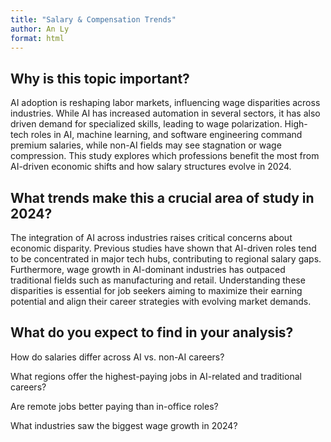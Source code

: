 ```yaml
---
title: "Salary & Compensation Trends"
author: An Ly
format: html
---
```


## Why is this topic important?

AI adoption is reshaping labor markets, influencing wage disparities across industries. While AI has increased automation in several sectors, it has also driven demand for specialized skills, leading to wage polarization. High-tech roles in AI, machine learning, and software engineering command premium salaries, while non-AI fields may see stagnation or wage compression. This study explores which professions benefit the most from AI-driven economic shifts and how salary structures evolve in 2024.

## What trends make this a crucial area of study in 2024?

The integration of AI across industries raises critical concerns about economic disparity. Previous studies have shown that AI-driven roles tend to be concentrated in major tech hubs, contributing to regional salary gaps. Furthermore, wage growth in AI-dominant industries has outpaced traditional fields such as manufacturing and retail. Understanding these disparities is essential for job seekers aiming to maximize their earning potential and align their career strategies with evolving market demands.

## What do you expect to find in your analysis?

How do salaries differ across AI vs. non-AI careers?

What regions offer the highest-paying jobs in AI-related and traditional careers?

Are remote jobs better paying than in-office roles?

What industries saw the biggest wage growth in 2024?